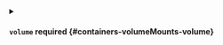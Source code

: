 

<PartialContainerPath />



<details className="config-field" data-expandable="true">
<summary>

#### `volume` <span className="config-field-required" data-required="false">required</span> <span className="config-field-type"></span> <span className="config-field-default"></span> <span className="config-field-enum"></span> {#containers-volumeMounts-volume}



</summary>

<PartialVolumereference />


</details>
